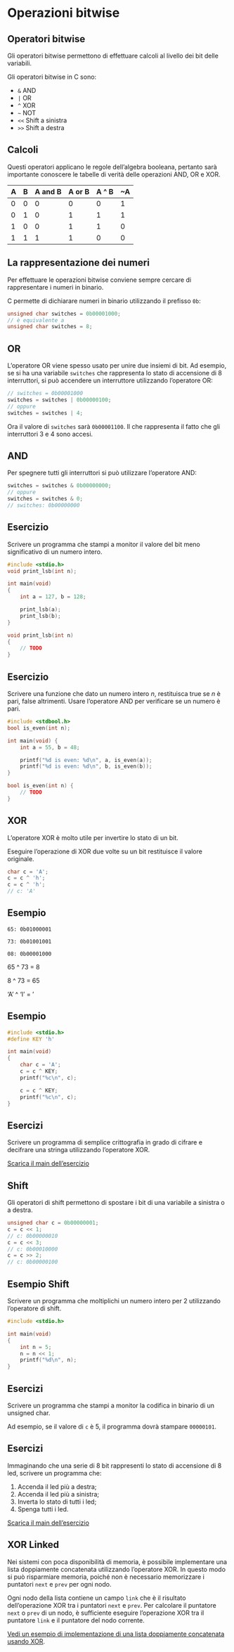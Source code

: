 # Operazioni bitwise

## Operatori bitwise

Gli operatori bitwise permettono di effettuare calcoli al livello dei bit delle variabili.

Gli operatori bitwise in C sono:

- `&` AND
- `|` OR
- `^` XOR
- `~` NOT
- `<<` Shift a sinistra
- `>>` Shift a destra

## Calcoli

Questi operatori applicano le regole dell'algebra booleana, pertanto sarà importante conoscere le tabelle di verità delle operazioni AND, OR e XOR.

| A | B | A and B | A or B | A ^ B | ~A |
|---|---|---------|--------|---------|---|
| 0 | 0 |    0    |   0    |    0    |   1    |
| 0 | 1 |    0    |   1    |    1    |  1    |
| 1 | 0 |    0    |   1    |    1    | 0    |
| 1 | 1 |    1    |   1    |    0    | 0    |

## La rappresentazione dei numeri

Per effettuare le operazioni bitwise conviene sempre cercare di rappresentare i numeri in binario.

C permette di dichiarare numeri in binario utilizzando il prefisso `0b`:

```c
unsigned char switches = 0b00001000;
// è equivalente a
unsigned char switches = 8;
```

## OR

L'operatore OR viene spesso usato per unire due insiemi di bit. Ad esempio, se si ha una variabile `switches` che rappresenta lo stato di accensione di 8 interruttori, si può accendere un interruttore utilizzando l'operatore OR:

```c
// switches = 0b00001000
switches = switches | 0b00000100;
// oppure
switches = switches | 4;
```

Ora il valore di `switches` sarà `0b00001100`. Il che rappresenta il fatto che gli interruttori 3 e 4 sono accesi.

## AND

Per spegnere tutti gli interruttori si può utilizzare l'operatore AND:

```c
switches = switches & 0b00000000;
// oppure
switches = switches & 0;
// switches: 0b00000000
```

## Esercizio

Scrivere un programma che stampi a monitor il valore del bit meno significativo di un numero intero.

```c
#include <stdio.h>
void print_lsb(int n);

int main(void)
{
    int a = 127, b = 128;

    print_lsb(a);
    print_lsb(b);
}

void print_lsb(int n)
{
    // TODO
}
```

## Esercizio

Scrivere una funzione che dato un numero intero $n$, restituisca true se $n$ è pari, false altrimenti. Usare l'operatore AND per verificare se un numero è pari.

```c
#include <stdbool.h>
bool is_even(int n);

int main(void) {
    int a = 55, b = 48;

    printf("%d is even: %d\n", a, is_even(a));
    printf("%d is even: %d\n", b, is_even(b));
}

bool is_even(int n) {
    // TODO
}
```

## XOR

L'operatore XOR è molto utile per invertire lo stato di un bit.

::: {.callout-note}
Eseguire l'operazione di XOR due volte su un bit restituisce il valore originale.

```c
char c = 'A';
c = c ^ 'h';
c = c ^ 'h';
// c: 'A'
```
:::

## Esempio

`65: 0b01000001`

`73: 0b01001001`

`08: 0b00001000`

65 ^ 73 = 8

8 ^ 73 = 65

'A' ^ 'I' = '\b'

## Esempio

```c
#include <stdio.h>
#define KEY 'h'

int main(void)
{
    char c = 'A';
    c = c ^ KEY;
    printf("%c\n", c);

    c = c ^ KEY;
    printf("%c\n", c);
}

```

## Esercizi

Scrivere un programma di semplice crittografia in grado di cifrare e decifrare una stringa utilizzando l'operatore XOR.

[Scarica il main dell'esercizio](./code/xor_crypt.c)

## Shift

Gli operatori di shift permettono di spostare i bit di una variabile a sinistra o a destra.

```c
unsigned char c = 0b00000001;
c = c << 1;
// c: 0b00000010
c = c << 3;
// c: 0b00010000
c = c >> 2;
// c: 0b00000100
```

## Esempio Shift

Scrivere un programma che moltiplichi un numero intero per 2 utilizzando l'operatore di shift.

```c
#include <stdio.h>

int main(void)
{
    int n = 5;
    n = n << 1;
    printf("%d\n", n);
}
```

## Esercizi

Scrivere un programma che stampi a monitor la codifica in binario di un unsigned char.

Ad esempio, se il valore di `c` è 5, il programma dovrà stampare `00000101`.

## Esercizi

Immaginando che una serie di 8 bit rappresenti lo stato di accensione di 8 led, scrivere un programma che:

1. Accenda il led più a destra;
2. Accenda il led più a sinistra;
3. Inverta lo stato di tutti i led;
4. Spenga tutti i led.

[Scarica il main dell'esercizio](./code/simple_led.c)

## XOR Linked

Nei sistemi con poca disponibilità di memoria, è possibile implementare una lista doppiamente concatenata utilizzando l'operatore XOR.
In questo modo si può risparmiare memoria, poiché non è necessario memorizzare i puntatori `next` e `prev` per ogni nodo.

Ogni nodo della lista contiene un campo `link` che è il risultato dell'operazione XOR tra i puntatori `next` e `prev`.
Per calcolare il puntatore `next` o `prev` di un nodo, è sufficiente eseguire l'operazione XOR tra il puntatore `link` e il puntatore del nodo corrente.

[Vedi un esempio di implementazione di una lista doppiamente concatenata usando XOR](./code/xor_ll.c).

